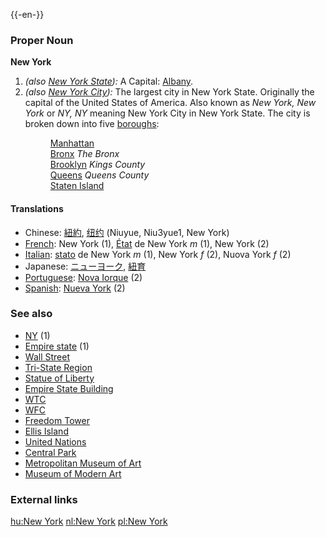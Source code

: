{{wikipedia}}
{{-en-}}

===Proper Noun===
'''New York'''
# ''(also [[New York State]]):'' A {{USstate}}  Capital: [[Albany]].
# ''(also [[New York City]]):'' The largest city in New York State.  Originally the capital of the United States of America.  Also known as ''New York, New York'' or ''NY, NY'' meaning New York City in New York State.  The city is broken down into five [[boroughs]]:
#:[[Manhattan]]
#:[[Bronx]] ''The Bronx''
#:[[Brooklyn]] ''Kings County''
#:[[Queens]] ''Queens County''
#:[[Staten Island]]

====Translations====
*Chinese: [[紐約]], [[纽约]] (Niuyue, Niu3yue1, New York)
*[[French]]: New York (1), [[état|État]] de New York ''m'' (1), New York (2)
*[[Italian]]: [[stato]] de New York ''m'' (1), New York ''f'' (2), Nuova York ''f'' (2)
*Japanese: [[ニューヨーク]], [[紐育]]
*[[Portuguese]]: [[Nova Iorque]] (2)
*[[Spanish]]: [[Nueva York]] (2)

===See also===
*[[NY]] (1)
*[[Empire state]] (1)
*[[Wall Street]]
*[[Tri-State Region]]
*[[Statue of Liberty]]
*[[Empire State Building]]
*[[WTC]]
*[[WFC]]
*[[Freedom Tower]]
*[[Ellis Island]]
*[[United Nations]]
*[[Central Park]]
*[[Metropolitan Museum of Art]]
*[[Museum of Modern Art]]

===External links===
{{pedialite}}

[[hu:New York]]
[[nl:New York]]
[[pl:New York]]